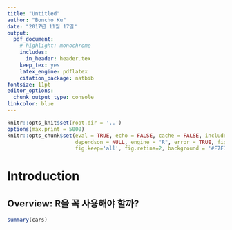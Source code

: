 ```yaml
---
title: "Untitled"
author: "Boncho Ku"
date: "2017년 11월 17일"
output: 
  pdf_document: 
    # highlight: monochrome
    includes:
      in_header: header.tex
    keep_tex: yes
    latex_engine: pdflatex
    citation_package: natbib
fontsize: 11pt
editor_options:
  chunk_output_type: console
linkcolor: blue
---
```


```r
knitr::opts_knit$set(root.dir = '..')
options(max.print = 5000)
knitr::opts_chunk$set(eval = TRUE, echo = FALSE, cache = FALSE, include = TRUE, collapse = FALSE, tidy=TRUE, message=FALSE, warning=FALSE,
                      dependson = NULL, engine = "R", error = TRUE, fig.path="Figures/", fig.align = "center", fig.width = 7, fig.height = 7,
                      fig.keep='all', fig.retina=2, background = '#F7F7F7', highlight = T, comment = NA)
```

# Introduction 

## Overview: R을 꼭 사용해야 할까? 

```r
summary(cars)
```


